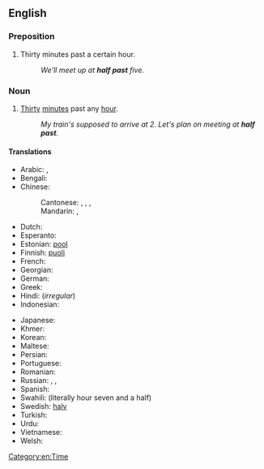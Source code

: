 {{also|half-past}}
==English==

===Preposition===

{{en-prep}}

# Thirty minutes past a certain hour.
#: ''We'll meet up at '''half past''' five.''

===Noun===
{{en-noun|-}}

# [[thirty|Thirty]] [[minute]]s past any [[hour]].
#: ''My train's supposed to arrive at 2. Let's plan on meeting at '''half past'''.''

====Translations====
{{trans-top|"half past one" as example of usage in other languages}}
* Arabic: {{t|ar|السَّاعَة وَالنِّصْف|tr=as-sāʿa wa-n-niṣf}}, {{t|ar|السَّاعَة الْوَاحِدَة وَالنِّصْف|tr=as-sāʿa l-wāḥida wa-n-niṣf}}
* Bengali: {{t|bn|সাড়ে|tr=ʃaɽe|sc=Beng}}
* Chinese:
*: Cantonese: {{t|yue|[[一]][[點]][[半]]|sc=Hani}}, {{t|yue|[[一]][[点]][[半]]|tr=jat1 dim2 bun3|sc=Hani}}, {{t|yue|[[點]][[半]]|sc=Hani}}, {{t|yue|[[点]][[半]]|tr=dim2 bun3|sc=Hani}}
*: Mandarin: {{t|cmn|[[一]][[點]][[半]]|sc=Hani}}, {{t|cmn|[[一]][[点]][[半]]|tr=yī diǎn bàn|sc=Hani}}
* Dutch: {{t|nl|half twee}}
* Esperanto: {{t|eo|la unua kaj duono}}
* Estonian: [[pool#Estonian|pool]] {{t+|et|kaks}}
* Finnish: [[puoli#Finnish|puoli]] {{t+|fi|kaksi}}
* French: {{t|fr|[[et]] [[demie]]}}
* Georgian: {{t|ka|ნახევარი}}
* German: {{l|de|halb}} {{l|de|zwei}}
* Greek: {{t|el|και μισή}}
* Hindi: {{t|hi|डेढ़ बजा|tr=ḍeṛh bajā|sc=Deva}} (''irregular'')
* Indonesian: {{t|id|setengah dua}}
{{trans-mid}}
* Japanese: {{t|ja|一時半|tr=いちじはん, ichijihan|sc=Jpan}}
* Khmer: {{t+|km|កន្លះ|alt=ម៉ោងមួយកន្លះ|tr=maong muəy kɑnlah|sc=Khmr}}
* Korean: {{t|ko|한시 반|sc=Kore}}
* Maltese: {{t|mt|is-siegħa u nofs}}
* Persian: {{t|fa|ساعت یک و نیم|tr=sâ'at yek o nim|sc=fa-Arab}}
* Portuguese: {{t|pt|uma e meia}}
* Romanian: {{t|ro|unu și jumătate}}
* Russian: {{t|ru|полвторо́го|tr=pol-vtoróvo}}, {{l|ru|[[полови́на]] [[второй|второ́го]]|tr=polovína vtoróvo}}, {{l|ru|[[час]] [[три́дцать]]}}
* Spanish: {{l|es|una}} {{l|es|y}} {{l|es|media}}
* Swahili: {{t|sw|saa saba na nusu}} (literally hour seven and a half)
* Swedish: [[halv#Swedish|halv]] {{t+|sv|två}}
* Turkish: {{t|tr|saat bir buçuk}}
* Urdu: {{t|ur|دیڑھ بجا|tr=ḍeṛh bajā|sc=ur-Arab}}
* Vietnamese: {{t|vi|một giờ rươi}}
* Welsh: {{t|cy|hanner awr wedi un}}
{{trans-bottom}}

[[Category:en:Time]]